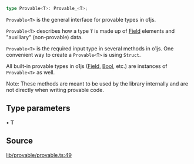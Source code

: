 ```ts
type Provable<T>: Provable_<T>;
```

`Provable<T>` is the general interface for provable types in o1js.

`Provable<T>` describes how a type `T` is made up of [Field](Field.mdx) elements and "auxiliary" (non-provable) data.

`Provable<T>` is the required input type in several methods in o1js.
One convenient way to create a `Provable<T>` is using `Struct`.

All built-in provable types in o1js ([Field](Field.mdx), [Bool](Bool.mdx), etc.) are instances of `Provable<T>` as well.

Note: These methods are meant to be used by the library internally and are not directly when writing provable code.

## Type parameters

• **T**

## Source

[lib/provable/provable.ts:49](https://github.com/o1-labs/o1js/blob/ccbd5fd4525adaf6c1f07bef7847d7bac67c71b5/src/lib/provable/provable.ts#L49)
